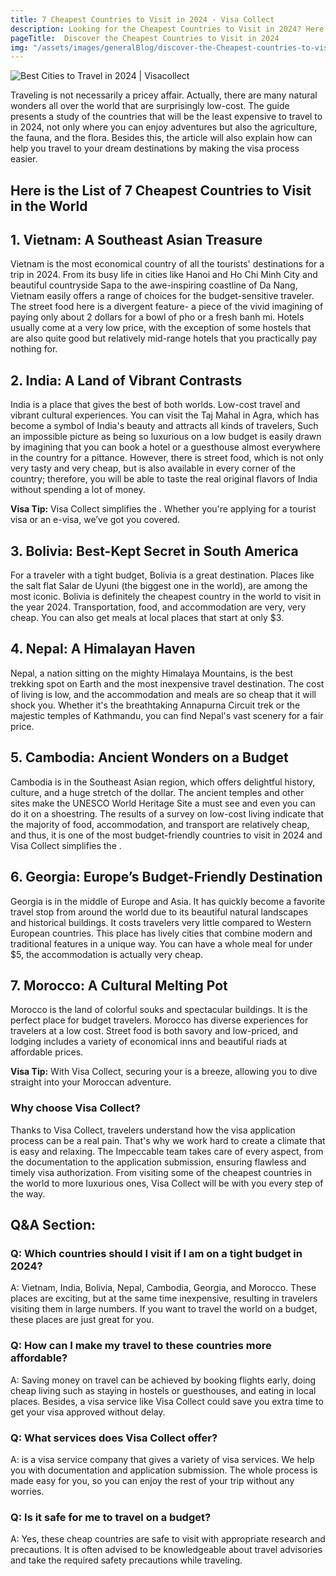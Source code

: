 ```yaml
---
title: 7 Cheapest Countries to Visit in 2024 - Visa Collect
description: Looking for the Cheapest Countries to Visit in 2024? Here are the list of the cheapest countries to visit from India without burning a while in your pocket by Visa Collect.
pageTitle:  Discover the Cheapest Countries to Visit in 2024
img: "/assets/images/generalBlog/discover-the-Cheapest-countries-to-visit-in-2024.webp"
---
```


<BlogContentHero className="mt-0">
    <img
        src="/assets/images/generalBlog/discover-the-Cheapest-countries-to-visit-in-2024.webp"
        alt="Best Cities to Travel in 2024 | Visacollect"
    />
</BlogContentHero>

Traveling is not necessarily a pricey affair. Actually, there are many natural wonders all over the world that are surprisingly low-cost. The guide presents a study of the countries that will be the least expensive to travel to in 2024, not only where you can enjoy adventures but also the agriculture, the fauna, and the flora. Besides this, the article will also explain how <LinkText href="/blog" text="Visa Collect"/> can help you travel to your dream destinations by making the visa process easier.

## Here is the List of 7 Cheapest Countries to Visit in the World

## 1. Vietnam: A Southeast Asian Treasure

Vietnam is the most economical country of all the tourists' destinations for a trip in 2024. From its busy life in cities like Hanoi and Ho Chi Minh City and beautiful countryside Sapa to the awe-inspiring coastline of Da Nang, Vietnam easily offers a range of choices for the budget-sensitive traveler. The street food here is a divergent feature- a piece of the vivid imagining of paying only about 2 dollars for a bowl of pho or a fresh banh mi. Hotels usually come at a very low price, with the exception of some hostels that are also quite good but relatively mid-range hotels that you practically pay nothing for. 

## 2. India: A Land of Vibrant Contrasts  

India is a place that gives the best of both worlds. Low-cost travel and vibrant cultural experiences. You can visit the Taj Mahal in Agra, which has become a symbol of India's beauty and attracts all kinds of travelers, Such an impossible picture as being so luxurious on a low budget is easily drawn by imagining that you can book a hotel or a guesthouse almost everywhere in the country for a pittance. However, there is street food, which is not only very tasty and very cheap, but is also available in every corner of the country; therefore, you will be able to taste the real original flavors of India without spending a lot of money.

**Visa Tip:** Visa Collect simplifies the <LinkText href="/in" text="visa application process for India"/>. Whether you're applying for a tourist visa or an e-visa, we’ve got you covered.

## 3. Bolivia: Best-Kept Secret in South America

For a traveler with a tight budget, Bolivia is a great destination. Places like the salt flat Salar de Uyuni (the biggest one in the world), are among the most iconic. Bolivia is definitely the cheapest country in the world to visit in the year 2024. Transportation, food, and accommodation are very, very cheap. You can also get meals at local places that start at only $3.

## 4. Nepal: A Himalayan Haven

Nepal, a nation sitting on the mighty Himalaya Mountains, is the best trekking spot on Earth and the most inexpensive travel destination. The cost of living is low, and the accommodation and meals are so cheap that it will shock you. Whether it's the breathtaking Annapurna Circuit trek or the majestic temples of Kathmandu, you can find Nepal's vast scenery for a fair price.

## 5. Cambodia: Ancient Wonders on a Budget

Cambodia is in the Southeast Asian region, which offers delightful history, culture, and a huge stretch of the dollar. The ancient temples and other sites make the UNESCO World Heritage Site a must see and even you can do it on a shoestring. The results of a survey on low-cost living indicate that the majority of food, accommodation, and transport are relatively cheap, and thus, it is one of the most budget-friendly countries to visit in 2024 and Visa Collect simplifies the <LinkText href="/kh" text="visa application process for Cambodia"/>. 

## 6. Georgia: Europe’s Budget-Friendly Destination

Georgia is in the middle of Europe and Asia. It has quickly become a favorite travel stop from around the world due to its beautiful natural landscapes and historical buildings. It costs travelers very little compared to Western European countries. This place has lively cities that combine modern and traditional features in a unique way. You can have a whole meal for under $5, the accommodation is actually very cheap.

## 7. Morocco: A Cultural Melting Pot

Morocco is the land of colorful souks and spectacular buildings. It is the perfect place for budget travelers. Morocco has diverse experiences for travelers at a low cost. Street food is both savory and low-priced, and lodging includes a variety of economical inns and beautiful riads at affordable prices.

**Visa Tip:** With Visa Collect, securing your <LinkText href="/ma" text="visa for Morocco"/> is a breeze, allowing you to dive straight into your Moroccan adventure.

### Why choose Visa Collect?

Thanks to Visa Collect, travelers understand how the visa application process can be a real pain. That's why we work hard to create a climate that is easy and relaxing. The Impeccable team takes care of every aspect, from the documentation to the application submission, ensuring flawless and timely visa authorization. From visiting some of the cheapest countries in the world to more luxurious ones, Visa Collect will be with you every step of the way.

## Q&A Section:

### Q: Which countries should I visit if I am on a tight budget in 2024?

A: Vietnam, India, Bolivia, Nepal, Cambodia, Georgia, and Morocco. These places are exciting, but at the same time inexpensive, resulting in travelers visiting them in large numbers. If you want to travel the world on a budget, these places are just great for you.


### Q: How can I make my travel to these countries more affordable?

A: Saving money on travel can be achieved by booking flights early, doing cheap living such as staying in hostels or guesthouses, and eating in local places. Besides, a visa service like Visa Collect could save you extra time to get your visa approved without delay.

### Q: What services does Visa Collect offer?

A: <LinkText href="/" text="Visa Collect"/> is a visa service company that gives a variety of visa services. We help you with documentation and application submission. The whole process is made easy for you, so you can enjoy the rest of your trip without any worries.

### Q: Is it safe for me to travel on a budget?

A: Yes, these cheap countries are safe to visit with appropriate research and precautions. It is often advised to be knowledgeable about travel advisories and take the required safety precautions while traveling.








